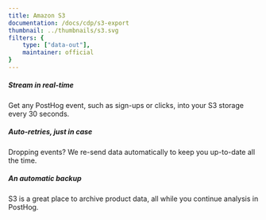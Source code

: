 ```yaml
---
title: Amazon S3
documentation: /docs/cdp/s3-export
thumbnail: ../thumbnails/s3.svg
filters: {
    type: ["data-out"],
    maintainer: official
}
---
```


<Section
    divider={false}
    title="Stream data from PostHog to Amazon S3, creating a data lake that can run at any scale."
    size="full"
    cols={3}
>
    <div>
        <h5>Stream in real-time</h5>
        <p>Get any PostHog event, such as sign-ups or clicks, into your S3 storage every 30 seconds.</p>
    </div>
    <div>
       <h5>Auto-retries, just in case</h5>
        <p>Dropping events? We re-send data automatically to keep you up-to-date all the time.</p>
    </div>
    <div>
        <h5>An automatic backup</h5>
        <p>S3 is a great place to archive product data, all while you continue analysis in PostHog.</p>
    </div>
</Section>

<Documentation />